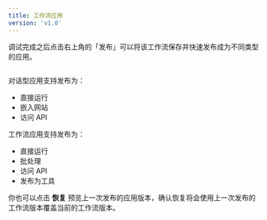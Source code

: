```yaml
---
title: 工作流应用
version: 'v1.0'
---
```


调试完成之后点击右上角的「发布」可以将该工作流保存并快速发布成为不同类型的应用。

<Frame caption="">
  <img src="/user-guide/.gitbook/assets/output (4) (3).png" alt="" />
</Frame>

对话型应用支持发布为：

* 直接运行
* 嵌入网站
* 访问 API

工作流应用支持发布为：

* 直接运行
* 批处理
* 访问 API
* 发布为工具

你也可以点击 **恢复** 预览上一次发布的应用版本，确认恢复将会使用上一次发布的工作流版本覆盖当前的工作流版本。
